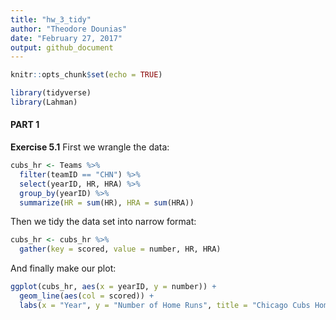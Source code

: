 ```yaml
---
title: "hw_3_tidy"
author: "Theodore Dounias"
date: "February 27, 2017"
output: github_document
---
```


```r
knitr::opts_chunk$set(echo = TRUE)
```

```r
library(tidyverse)
library(Lahman)
```

#### PART 1

**Exercise 5.1**
First we wrangle the data:
```r
cubs_hr <- Teams %>%
  filter(teamID == "CHN") %>%
  select(yearID, HR, HRA) %>%
  group_by(yearID) %>%
  summarize(HR = sum(HR), HRA = sum(HRA))
```
Then we tidy the data set into narrow format:
```r
cubs_hr <- cubs_hr %>% 
  gather(key = scored, value = number, HR, HRA)
```
And finally make our plot:
```r
ggplot(cubs_hr, aes(x = yearID, y = number)) +
  geom_line(aes(col = scored)) +
  labs(x = "Year", y = "Number of Home Runs", title = "Chicago Cubs Home Runs 1876 to 2015")

```


